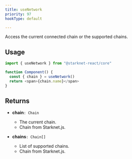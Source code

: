 ```yaml
---
title: useNetwork
priority: 97
hookType: default

---
```


Access the current connected chain or the supported chains.

## Usage

```ts
import { useNetwork } from "@starknet-react/core"

function Component() {
  const { chain } = useNetwork()
  return <span>{chain.name}</span>
}
```

## Returns

 * __chain__`: Chain`
    - The current chain.
    - Chain from Starknet.js.

 * __chains__`: Chain[]`
    - List of supported chains.
    - Chain from Starknet.js.
